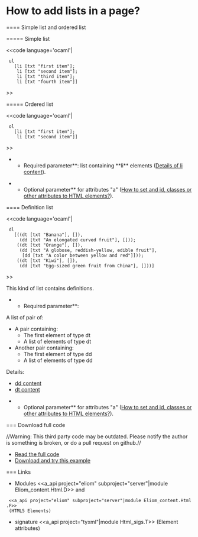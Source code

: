 =How to add lists in a page?=

==== Simple list and ordered list

===== Simple list

<<code language='ocaml'|
  ul
    [li [txt "first item"];
     li [txt "second item"];
     li [txt "third item"];
     li [txt "fourth item"]]
>>


===== Ordered list

<<code language='ocaml'|
  ol
    [li [txt "first item"];
     li [txt "second item"]]
>>

**Required parameter**: list containing **li** elements ([[site:tyxml/api/Html_types#TYPEli_attrib|Details of li content]]).

**Optional parameter** for attributes "a" ([[wiki:manual/how-to-set-and-id-classes-or-other-attributes-to-html-elements|How to set and id, classes or other attributes to HTML elements?]]).

==== Definition list

<<code language='ocaml'|
  dl
    [((dt [txt "Banana"], []),
      (dd [txt "An elongated curved fruit"], []));
     ((dt [txt "Orange"], []),
      (dd [txt "A globose, reddish-yellow, edible fruit"],
       [dd [txt "A color between yellow and red"]]));
     ((dt [txt "Kiwi"], []),
      (dd [txt "Egg-sized green fruit from China"], []))]
>>

This kind of list contains definitions.

**Required parameter**:
A list of pair of:
* A pair containing:
** The first element of type dt
** A list of elements of type dt
* Another pair containing:
** The first element of type dd
** A list of elements of type dd

Details:
* [[site:tyxml/api/Html_types#TYPEphrasing|dd content]]
* [[site:tyxml/api/Html_types#TYPEflow5|dt content]]

**Optional parameter** for attributes "a" ([[wiki:manual/how-to-set-and-id-classes-or-other-attributes-to-html-elements|How to set and id, classes or other attributes to HTML elements?]]).

=== Download full code

//Warning: This third party code may be outdated. Please notify the author is something is broken, or do a pull request on github.//

* [[https://github.com/db0company/Ocsigen-Quick-Howto/blob/master/elements/example.eliom|Read the full code]]
* [[https://github.com/db0company/Ocsigen-Quick-Howto|Download and try this example]]

=== Links

* Modules <<a_api project="eliom" subproject="server"|module Eliom_content.Html.D>> and
  <<a_api project="eliom" subproject="server"|module Eliom_content.Html.F>>
  (HTML5 Elements)
* signature <<a_api project="tyxml"|module Html_sigs.T>> (Element attributes)
